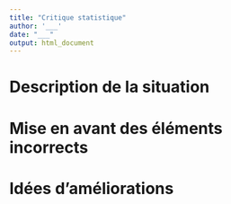 ```yaml
---
title: "Critique statistique"
author: '___'
date: "___"
output: html_document
---
```


# Description de la situation 

<!--% Choisissez un graphique à critiquer. Vous pouvez employez un graphique dans la section [Critique statistique](https://wp.sciviews.org/sdd-umons/?iframe=wp.sciviews.org/sdd-umons-2021/critique-statistique.html) ou bien en choisir un autre ailleurs. -->


# Mise en avant des éléments incorrects

<!--% Expliquer toutes les erreurs trouvées dans le graphique. -->


# Idées d'améliorations

<!--% Indiquez vos propositions pour améliorer ce graphique. -->
